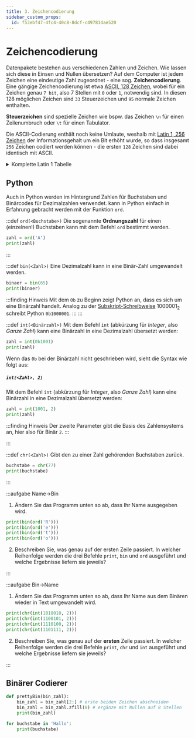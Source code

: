 ```yaml
---
title: 3. Zeichencodierung
sidebar_custom_props:
  id: f53ebf47-4fc4-40c8-8dcf-c497814ae520
---
```



# Zeichencodierung

Datenpakete bestehen aus verschiedenen Zahlen und Zeichen. Wie lassen sich diese in Einsen und Nullen übersetzen? Auf dem Computer ist jedem Zeichen eine eindeutige Zahl zugeordnet - eine sog. **Zeichencodierung**. Eine gängige Zeichencodierung ist etwa [ASCII, 128 Zeichen](https://de.wikipedia.org/wiki/American_Standard_Code_for_Information_Interchange), wobei für ein Zeichen genau `7 bit`, also 7 Stellen mit `0` oder `1`, notwendig sind. In diesen 128 möglichen Zeichen sind `33` Steuerzeichen und `95` normale Zeichen enthalten.

**Steuerzeichen** sind spezielle Zeichen wie bspw. das Zeichen `\n` für einen Zeilenumbruch oder `\t` für einen Tabulator.

Die ASCII-Codierung enthält noch keine Umlaute, weshalb mit [Latin 1, 256 Zeichen](https://de.wikipedia.org/wiki/ISO_8859-1) der Informationsgehalt um ein Bit erhöht wurde, so dass insgesamt `256` Zeichen codiert werden können - die ersten `128` Zeichen sind dabei identisch mit ASCII.

<Latin1Sample />

<details className="small-table" ><summary>Komplette Latin 1 Tabelle</summary>
<Latin1Table />
</details>

## Python

Auch in Python werden im Hintergrund Zahlen für Buchstaben und Binärcodes für Dezimalzahlen verwendet.  kann in Python einfach in Erfahrung gebracht werden mit der Funktion `ord`.

:::def `ord(<Buchstabe>)`
Die sogenannte **Ordnungszahl** für einen (einzelnen!) Buchstaben kann mit dem Befehl `ord` bestimmt werden.
```py live_py slim
zahl = ord('A')
print(zahl)
```
:::

:::def `bin(<Zahl>)`
Eine Dezimalzahl kann in eine Binär-Zahl umgewandelt werden.
```py live_py slim
binaer = bin(65)
print(binaer)
```

:::finding Hinweis
Mit dem `0b` zu Beginn zeigt Python an, dass es sich um eine Binärzahl handelt. Analog zu der [Subskript-Schreibweise](03-Zeichencodierung.mdx#hinweis-subskript) $1000001_2$ schreibt Python `0b1000001`.
:::
:::

:::def `int(<Binärzahl>)`
Mit dem Befehl `int` (abkürzung für *Integer*, also *Ganze Zahl*) kann eine Binärzahl in eine Dezimalzahl übersetzt werden:
```py live_py slim
zahl = int(0b1001)
print(zahl)
```

Wenn das `0b` bei der Binärzahl nicht geschrieben wird, sieht die Syntax wie folgt aus:

<h5 className="admonition-heading">

`int(<Zahl>, 2)`

</h5>

Mit dem Befehl `int` (abkürzung für *Integer*, also *Ganze Zahl*) kann eine Binärzahl in eine Dezimalzahl übersetzt werden:

```py live_py slim
zahl = int(1001, 2)
print(zahl)
```
:::finding Hinweis
Der zweite Parameter gibt die Basis des Zahlensystems an, hier also für Binär `2`.
:::

:::

:::def `chr(<Zahl>)`
Gibt den zu einer Zahl gehörenden Buchstaben zurück.
```py live_py slim
buchstabe = chr(77)
print(buchstabe)
```
:::

:::aufgabe Name->Bin
1. Ändern Sie das Programm unten so ab, dass Ihr Name ausgegeben wird.
```py live_py id=0175b87a-de4f-4922-89ce-830c0eb8354d
print(bin(ord('R')))
print(bin(ord('e')))
print(bin(ord('t')))
print(bin(ord('o')))
```
2. Beschreiben Sie, was genau auf der ersten Zeile passiert. In welcher Reihenfolge werden die drei Befehle `print`, `bin` und `ord` ausgeführt und welche Ergebnisse liefern sie jeweils?

<Answer type="text" webKey="e8b2befe-3923-4885-8c8d-4c0d53b298ee" />

:::


:::aufgabe Bin->Name
1. Ändern Sie das Programm unten so ab, dass Ihr Name aus dem Binären wieder in Text umgewandelt wird.

```py live_py id=5febc4d8-7905-4812-a34d-c8414e7fa4f8
print(chr(int(1010010, 2)))
print(chr(int(1100101, 2)))
print(chr(int(1110100, 2)))
print(chr(int(1101111, 2)))
```

2. Beschreiben Sie, was genau auf der **ersten** Zeile passiert. In welcher Reihenfolge werden die drei Befehle `print`, `chr` und `int` ausgeführt und welche Ergebnisse liefern sie jeweils?

<Answer type="text" webKey="dbc5df1d-6e84-4160-b108-8f66a35f7234" />
:::

## Binärer Codierer

```py live_py id=a69f1738-3ea7-4644-8e25-4569ec6eebe7
def prettyBin(bin_zahl):
    bin_zahl = bin_zahl[2:] # erste beiden Zeichen abschneiden
    bin_zahl = bin_zahl.zfill(8) # ergänze mit Nullen auf 8 Stellen
    print(bin_zahl)

for buchstabe in 'Hallo':
    print(buchstabe)
```
